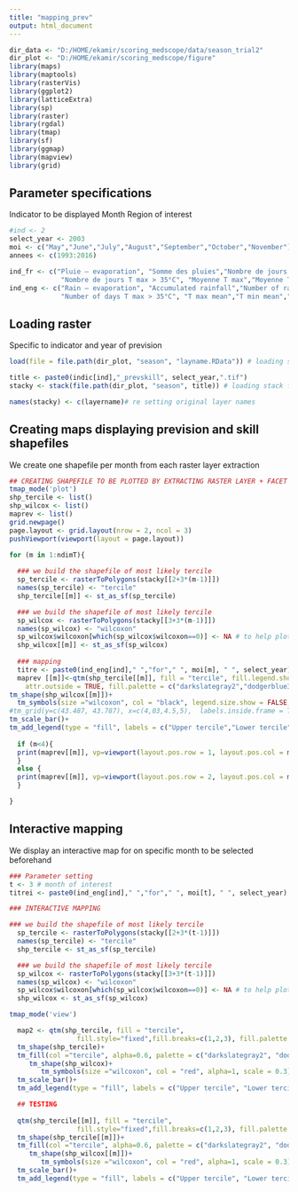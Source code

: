 ```yaml
---
title: "mapping_prev"
output: html_document
---
```


```r
dir_data <- "D:/HOME/ekamir/scoring_medscope/data/season_trial2" 
dir_plot <- "D:/HOME/ekamir/scoring_medscope/figure" 
library(maps)
library(maptools)
library(rasterVis)
library(ggplot2)
library(latticeExtra)
library(sp)
library(raster)
library(rgdal)
library(tmap)
library(sf)
library(ggmap)
library(mapview)
library(grid)
```
## Parameter specifications

Indicator to be displayed
Month
Region of interest

```r
#ind <- 2
select_year <- 2003
moi <- c("May","June","July","August","September","October","November")
annees <- c(1993:2016)

ind_fr <- c("Pluie – evaporation", "Somme des pluies","Nombre de jours de pluie","Nombre de jours T max > 25°C", 
             "Nombre de jours T max > 35°C", "Moyenne T max","Moyenne T min","Moyenne T moy")
ind_eng <- c("Rain – evaporation", "Accumulated rainfall","Number of rainy days","Number of days T max > 25°C", 
             "Number of days T max > 35°C", "T max mean","T min mean","T mean mean")

```
## Loading raster

Specific to indicator and year of prevision

```r
load(file = file.path(dir_plot, "season", "layname.RData")) # loading stack layer names before writeraster changed them

title <- paste0(indic[ind],"_prevskill", select_year,".tif")
stacky <- stack(file.path(dir_plot, "season", title)) # loading stack file

names(stacky) <- c(layername)# re setting original layer names
```
## Creating maps displaying prevision and skill shapefiles

We create one shapefile per month from each raster layer extraction

```r

## CREATING SHAPEFILE TO BE PLOTTED BY EXTRACTING RASTER LAYER + FACET DISPLAYING 
tmap_mode('plot')
shp_tercile <- list()
shp_wilcox <- list()
maprev <- list()
grid.newpage()
page.layout <- grid.layout(nrow = 2, ncol = 3)
pushViewport(viewport(layout = page.layout))

for (m in 1:ndimT){
 
  ### we build the shapefile of most likely tercile 
  sp_tercile <- rasterToPolygons(stacky[[2+3*(m-1)]]) 
  names(sp_tercile) <- "tercile"
  shp_tercile[[m]] <- st_as_sf(sp_tercile)

  ### we build the shapefile of most likely tercile 
  sp_wilcox <- rasterToPolygons(stacky[[3+3*(m-1)]])
  names(sp_wilcox) <- "wilcoxon"
  sp_wilcox$wilcoxon[which(sp_wilcox$wilcoxon==0)] <- NA # to help plotting only high confidence dots
  shp_wilcox[[m]] <- st_as_sf(sp_wilcox)
  
  ### mapping
  titre <- paste0(ind_eng[ind]," ","for"," ", moi[m], " ", select_year)
  maprev [[m]]<-qtm(shp_tercile[[m]], fill = "tercile", fill.legend.show = FALSE,
    attr.outside = TRUE, fill.palette = c("darkslategray2","dodgerblue3"), title = titre, title.position = c("left","top"), fill.style="fixed",fill.breaks=c(1,2,3),borders = NULL)+
tm_shape(shp_wilcox[[m]])+
  tm_symbols(size ="wilcoxon", col = "black", legend.size.show = FALSE, scale = 0.01)+
#tm_grid(y=c(43.487, 43.787), x=c(4,03,4.5,5),  labels.inside.frame = TRUE, alpha = 0, labels.rot = c(0,90))+
tm_scale_bar()+
tm_add_legend(type = "fill", labels = c("Upper tercile","Lower tercile"), col = c("dodgerblue3","darkslategray2"), alpha = 0.5)
  
  if (m<4){
  print(maprev[[m]], vp=viewport(layout.pos.row = 1, layout.pos.col = m))
  }
  else {
  print(maprev[[m]], vp=viewport(layout.pos.row = 2, layout.pos.col = m-3))
  }

}

```
## Interactive mapping

We display an interactive map for on specific month to be selected beforehand

```r

### Parameter setting
t <- 3 # month of interest
titrei <- paste0(ind_eng[ind]," ","for"," ", moi[t], " ", select_year)

### INTERACTIVE MAPPING

### we build the shapefile of most likely tercile 
  sp_tercile <- rasterToPolygons(stacky[[2+3*(t-1)]]) 
  names(sp_tercile) <- "tercile"
  shp_tercile <- st_as_sf(sp_tercile)

  ### we build the shapefile of most likely tercile 
  sp_wilcox <- rasterToPolygons(stacky[[3+3*(t-1)]])
  names(sp_wilcox) <- "wilcoxon"
  sp_wilcox$wilcoxon[which(sp_wilcox$wilcoxon==0)] <- NA # to help plotting only high confidence dots
  shp_wilcox <- st_as_sf(sp_wilcox)

tmap_mode('view')

  map2 <- qtm(shp_tercile, fill = "tercile",
                 fill.style="fixed",fill.breaks=c(1,2,3), fill.palette = c("darkslategray2", "dodgerblue3"), borders = NULL, fill.alpha=0, fill.legend.show = FALSE, title = titrei, main.title.position = c(""))+  
  tm_shape(shp_tercile)+
  tm_fill(col ="tercile", alpha=0.6, palette = c("darkslategray2", "dodgerblue3"), legend.show = FALSE)+
     tm_shape(shp_wilcox)+
        tm_symbols(size ="wilcoxon", col = "red", alpha=1, scale = 0.3)+
  tm_scale_bar()+
  tm_add_legend(type = "fill", labels = c("Upper tercile", "Lower tercile"), col = c("dodgerblue3","darkslategray2"))

  ## TESTING
  
  qtm(shp_tercile[[m]], fill = "tercile",
                 fill.style="fixed",fill.breaks=c(1,2,3), fill.palette = c("darkslategray2", "dodgerblue3"), borders = NULL, fill.alpha=0, fill.legend.show = FALSE, title = titre, main.title.position = c(""))+  
  tm_shape(shp_tercile[[m]])+
  tm_fill(col ="tercile", alpha=0.6, palette = c("darkslategray2", "dodgerblue3"), legend.show = FALSE)+
     tm_shape(shp_wilcox[[m]])+
        tm_symbols(size ="wilcoxon", col = "red", alpha=1, scale = 0.3)+
  tm_scale_bar()+
  tm_add_legend(type = "fill", labels = c("Upper tercile", "Lower tercile"), col = c("dodgerblue3","darkslategray2"))

```
